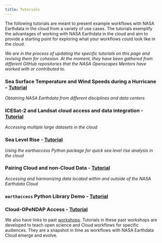 ```yaml
---
title: Tutorials
---
```


The following tutorials are meant to present example workflows with NASA Earthdata in the cloud from a variety of use cases. The tutorials exemplify the advantages of working with NASA Earthdata in the cloud and aim to provide a starting point for exploring what your workflows could look like in the cloud. 

*We are in the process of updating the specific tutorials on this page and revising them for cohesion. At the moment, they have been gathered from different GitHub repositories that the NASA Openscapes Mentors have worked with or contributed to.*

### **Sea Surface Temperature and Wind Speeds during a Hurricane** - [Tutorial](../external/How_to_Perform_Cross-DAAC_S3_Bucket_Access_Using_Python.ipynb)
*Obtaining NASA Earthdata from different disciplines and data centers*

### **ICESat-2 and Landsat cloud access and data integration** - [Tutorial](../external/IS2_cloud_Landsat_integration.ipynb)
*Accessing multiple large datasets in the cloud*

### **Sea Level Rise** - [Tutorial](../external/Sea_level_rise_notebook.ipynb)
*Using the earthaccess Python package for quick sea level rise analysis in the cloud*

### **Pairing Cloud and non-Cloud Data** - [Tutorial](04_On-Prem_Cloud.ipynb)
*Accessing and harmonizing data located within and outside of the NASA Earthdata Cloud*

### **`earthaccess` Python Library Demo** - [Tutorial](earthaccess-demo.ipynb)

### **Cloud-OPeNDAP Access** - [Tutorial](../how-tos/working-locally/Earthdata_Cloud__Data_Access_OPeNDAP_Example.ipynb)

We also have links to past [workshops](../workshops/index.qmd). Tutorials in these past workshops are developed to teach open science and Cloud workflows for specific audiences. They are a snapshot in time as workflows with NASA Earthdata Cloud emerge and evolve.